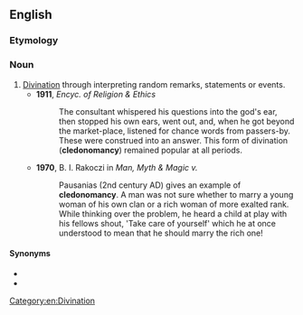 ==English==

===Etymology===
{{der|en|grc|||an omen}} <!--kledon--> {{suffix|en||mancy}}

===Noun===
{{en-noun|-}}

# [[divination|Divination]] through interpreting random remarks, statements or events.
#* '''1911''', ''Encyc. of Religion & Ethics''
#*: The consultant whispered his questions into the god's ear, then stopped his own ears, went out, and, when he got beyond the market-place, listened for chance words from passers-by. These were construed into an answer. This form of divination ('''cledonomancy''') remained popular at all periods.
#* '''1970''', B. I. Rakoczi in ''Man, Myth & Magic v.''
#*: Pausanias (2nd century AD) gives an example of '''cledonomancy'''. A man was not sure whether to marry a young woman of his own clan or a rich woman of more exalted rank. While thinking over the problem, he heard a child at play with his fellows shout, 'Take care of yourself' which he at once understood to mean that he should marry the rich one!

====Synonyms====
* {{l|en|cledomancy}}
* {{l|en|cledonism}}

[[Category:en:Divination]]